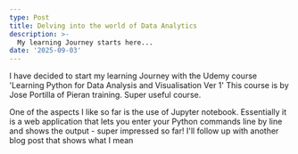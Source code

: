 ```yaml
---
type: Post
title: Delving into the world of Data Analytics
description: >-
  My learning Journey starts here...
date: '2025-09-03'
---
```


I have decided to start my learning Journey with the Udemy course
'Learning Python for Data Analysis and Visualisation Ver 1'
This course is by Jose Portilla of Pieran training. Super useful course.

One of the aspects I like so far is the use of Jupyter notebook.
Essentially it is a web application that lets you enter your
Python commands line by line and shows the output - super impressed so far!
I'll follow up with another blog post that shows what I mean

